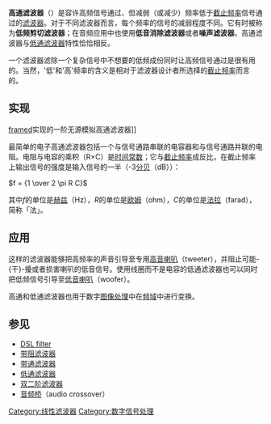 {{Dablink|'''高通滤波器'''的'''高通'''二字与'''[[高通公司|高通公司]]'''无关。}}
{{unreferenced|time=2017-12-13T02:21:59+00:00}}
'''高通滤波器'''（{{lang-en|High-pass filter}}）是容许高频信号通过、但减弱（或减少）频率低于[[截止频率|截止频率]]信号通过的[[滤波器|滤波器]]。对于不同滤波器而言，每个频率的信号的减弱程度不同。它有时被称为'''低频剪切滤波器'''；在音频应用中也使用'''低音消除滤波器'''或者'''噪声滤波器'''。高通滤波器与[[低通滤波器|低通滤波器]]特性恰恰相反。

一个滤波器滤除一个复杂信号中不想要的低频成份同时让高频信号通过是很有用的。当然，'低'和'高'频率的含义是相对于滤波器设计者所选择的[[截止频率|截止频率]]而言的。

== 实现 ==

[[File:High_pass_filter.png|framed]]实现的一阶无源模拟高通滤波器]]

最简单的电子高通滤波器包括一个与信号通路串联的电容器和与信号通路并联的电阻。电阻与电容的乘积（R×C）是[[时间常数|时间常数]]；它与[[截止频率|截止频率]]成反比，在截止频率上输出信号的强度是输入信号的一半（-3[[分贝|分贝]]（dB））：

<math>
f = {1 \over 2 \pi R C}
</math>

其中''f''的单位是[[赫兹|赫兹]]（Hz），''R''的单位是[[欧姆|欧姆]]（ohm），''C''的单位是[[法拉|法拉]]（farad），简称「法」。

== 应用 ==
这样的滤波器能够把高频率的声音引导至专用[[高音喇叭|高音喇叭]]（tweeter），并阻止可能-{干}-擾或者损害喇叭的低音信号。使用线圈而不是电容的低通滤波器也可以同时把低频信号引导至[[低音喇叭|低音喇叭]]（woofer）。

高通和低通滤波器也用于数字[[图像处理|图像处理]]中在[[频域|频域]]中进行变换。

== 参见 ==
* [[DSL_filter|DSL filter]]
* [[带阻滤波器|带阻滤波器]]
* [[带通滤波器|带通滤波器]]
* [[低通滤波器|低通滤波器]]
* [[双二阶滤波器|双二阶滤波器]]
*[[音频桥|音频桥]]（audio crossover）

[[Category:线性滤波器|Category:线性滤波器]]
[[Category:数字信号处理|Category:数字信号处理]]